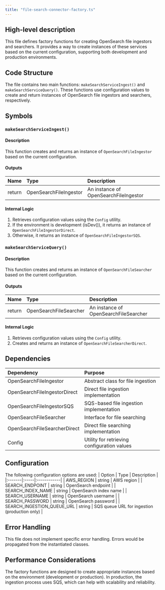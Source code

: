 ```yaml
---
title: "file-search-connector-factory.ts"
---
```


## High-level description
This file defines factory functions for creating OpenSearch file ingestors and searchers. It provides a way to create instances of these services based on the current configuration, supporting both development and production environments.

## Code Structure
The file contains two main functions: `makeSearchServiceIngest()` and `makeSearchServiceQuery()`. These functions use configuration values to create and return instances of OpenSearch file ingestors and searchers, respectively.

## Symbols

### `makeSearchServiceIngest()`
#### Description
This function creates and returns an instance of `OpenSearchFileIngestor` based on the current configuration.

#### Outputs
| Name | Type | Description |
|:-----|:-----|:------------|
| return | OpenSearchFileIngestor | An instance of OpenSearchFileIngestor |

#### Internal Logic
1. Retrieves configuration values using the `Config` utility.
2. If the environment is development (isDev()), it returns an instance of `OpenSearchFileIngestorDirect`.
3. Otherwise, it returns an instance of `OpenSearchFileIngestorSQS`.

### `makeSearchServiceQuery()`
#### Description
This function creates and returns an instance of `OpenSearchFileSearcher` based on the current configuration.

#### Outputs
| Name | Type | Description |
|:-----|:-----|:------------|
| return | OpenSearchFileSearcher | An instance of OpenSearchFileSearcher |

#### Internal Logic
1. Retrieves configuration values using the `Config` utility.
2. Creates and returns an instance of `OpenSearchFileSearcherDirect`.

## Dependencies
| Dependency | Purpose |
|:-----------|:--------|
| OpenSearchFileIngestor | Abstract class for file ingestion |
| OpenSearchFileIngestorDirect | Direct file ingestion implementation |
| OpenSearchFileIngestorSQS | SQS-based file ingestion implementation |
| OpenSearchFileSearcher | Interface for file searching |
| OpenSearchFileSearcherDirect | Direct file searching implementation |
| Config | Utility for retrieving configuration values |

## Configuration
The following configuration options are used:
| Option | Type | Description |
|:-------|:-----|:------------|
| AWS_REGION | string | AWS region |
| SEARCH_ENDPOINT | string | OpenSearch endpoint |
| SEARCH_INDEX_NAME | string | OpenSearch index name |
| SEARCH_USERNAME | string | OpenSearch username |
| SEARCH_PASSWORD | string | OpenSearch password |
| SEARCH_INGESTION_QUEUE_URL | string | SQS queue URL for ingestion (production only) |

## Error Handling
This file does not implement specific error handling. Errors would be propagated from the instantiated classes.

## Performance Considerations
The factory functions are designed to create appropriate instances based on the environment (development or production). In production, the ingestion process uses SQS, which can help with scalability and reliability.